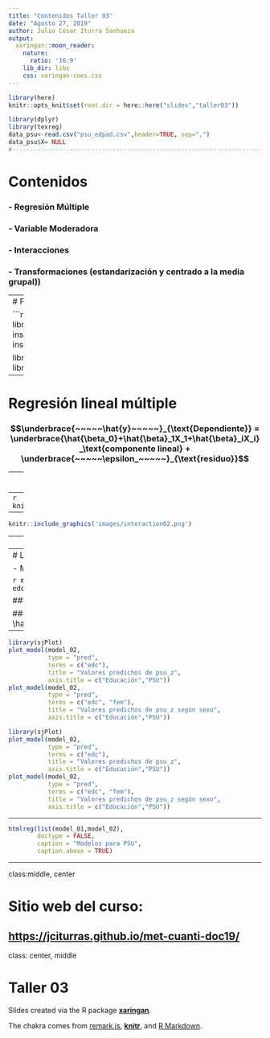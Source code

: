```yaml
---
title: "Contenidos Taller 03"
date: "Agosto 27, 2019"
author: Julio César Iturra Sanhueza
output:
  xaringan::moon_reader:
    nature:
      ratio: '16:9'
    lib_dir: libs
    css: xaringan-coes.css
---
```

```r
library(here)
knitr::opts_knit$set(root.dir = here::here("slides","taller03"))
```

```r
library(dplyr)
library(texreg)
data_psu<-read.csv("psu_edpad.csv",header=TRUE, sep=",")
data_psu$X= NULL
#------------------------------------------------------------------------------#

```


# Contenidos 

### - Regresión Múltiple 
### - Variable Moderadora 
### - Interacciones
### - Transformaciones (estandarización y centrado a la media grupal))
 
---
# Paquetes

```r
# Para instalar las librerías:
install.packages("dplyr")
install.packages("texreg")

library(dplyr)
library(texreg)
```


---

# Regresión lineal múltiple

### $$\underbrace{~~~~~\hat{y}~~~~~}_{\text{Dependiente}} = \underbrace{\hat{\beta_0}+\hat{\beta}_1X_1+\hat{\beta}_iX_i}_\text{componente lineal} + \underbrace{~~~~~\epsilon_~~~~~}_{\text{residuo}}$$

---
```r
knitr::include_graphics('images/fitted-regress1.png')
```

---
```r
knitr::include_graphics('images/interaction.png')
```

---

```r
knitr::include_graphics('images/interaction02.png')
```


---
```r
stargazer::stargazer(data_psu,
                     type = "html")
```


---
# Los Modelos 

- Modelo 1: psuz ~ edc + fem 
- Modelo 2: psuz ~ edc + fem + edc*fem    

```r
model_01 <- lm(psu_z ~ 1 + edc + fem, data = data_psu) 
model_02 <- lm(psu_z ~ 1 + edc + fem + edc:fem, data = data_psu) 
```


### $\hat{y}_{\text{psu_z}}= \hat{\beta_0}+\hat{\beta}_{\text{edc}}+\hat{\beta}_{\text{fem}}+\epsilon$


### $\hat{y}_{\text{psu_z}}= \hat{\beta_0}+\hat{\beta}_{\text{edc}}+\hat{\beta}_{\text{fem}}+\hat{\beta}_{\text{educ*fem}}+\epsilon$

---

```r
library(sjPlot)
plot_model(model_02, 
           type = "pred", 
           terms = c("edc"), 
           title = "Valores predichos de psu_z",
           axis.title = c("Educación","PSU"))
plot_model(model_02, 
           type = "pred", 
           terms = c("edc", "fem"), 
           title = "Valores predichos de psu_z según sexo",
           axis.title = c("Educación","PSU"))
```


```r
library(sjPlot)
plot_model(model_02, 
           type = "pred", 
           terms = c("edc"), 
           title = "Valores predichos de psu_z",
           axis.title = c("Educación","PSU"))
plot_model(model_02, 
           type = "pred", 
           terms = c("edc", "fem"), 
           title = "Valores predichos de psu_z según sexo",
           axis.title = c("Educación","PSU"))
```
---

```r
htmlreg(list(model_01,model_02),
        doctype = FALSE,
        caption = "Modelos para PSU", 
        caption.above = TRUE)
```

---

class:middle, center

# Sitio web del curso:

[**https://jciturras.github.io/met-cuanti-doc19/**](https://jciturras.github.io/met-cuanti-doc19/)
---
class: center, middle

# Taller 03

Slides created via the R package [**xaringan**](https://github.com/yihui/xaringan).

The chakra comes from [remark.js](https://remarkjs.com), [**knitr**](http://yihui.name/knitr), and [R Markdown](https://rmarkdown.rstudio.com).



